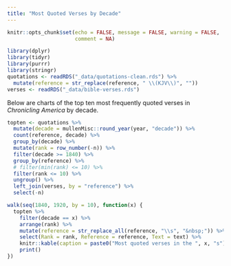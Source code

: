 ```yaml
---
title: "Most Quoted Verses by Decade"
---
```


```r
knitr::opts_chunk$set(echo = FALSE, message = FALSE, warning = FALSE,
                      comment = NA)

library(dplyr)
library(tidyr)
library(purrr)
library(stringr)
quotations <- readRDS("_data/quotations-clean.rds") %>% 
  mutate(reference = str_replace(reference, " \\(KJV\\)", ""))
verses <- readRDS("_data/bible-verses.rds")
```

Below are charts of the top ten most frequently quoted verses in *Chronicling America* by decade.

```r
topten <- quotations %>% 
  mutate(decade = mullenMisc::round_year(year, "decade")) %>% 
  count(reference, decade) %>% 
  group_by(decade) %>% 
  mutate(rank = row_number(-n)) %>% 
  filter(decade >= 1840) %>% 
  group_by(reference) %>% 
  # filter(min(rank) <= 10) %>% 
  filter(rank <= 10) %>%
  ungroup() %>% 
  left_join(verses, by = "reference") %>% 
  select(-n) 

walk(seq(1840, 1920, by = 10), function(x) {
  topten %>% 
    filter(decade == x) %>% 
    arrange(rank) %>% 
    mutate(reference = str_replace_all(reference, "\\s", "&nbsp;")) %>% 
    select(Rank = rank, Reference = reference, Text = text) %>% 
    knitr::kable(caption = paste0("Most quoted verses in the ", x, "s")) %>% 
    print()
})
```
